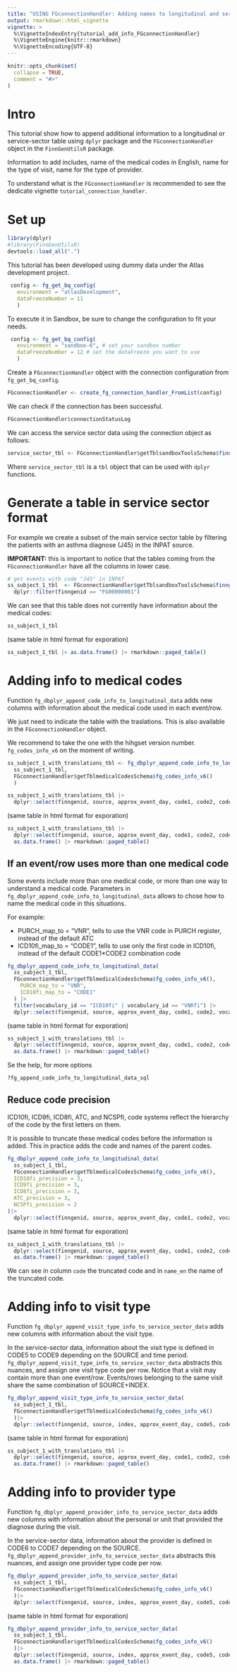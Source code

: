 ```yaml
---
title: "USING FGconnectionHandler: Adding names to longitudinal and service sector codes"
output: rmarkdown::html_vignette
vignette: >
  %\VignetteIndexEntry{tutorial_add_info_FGconnectionHandler}
  %\VignetteEngine{knitr::rmarkdown}
  %\VignetteEncoding{UTF-8}
---
```


```r
knitr::opts_chunk$set(
  collapse = TRUE,
  comment = "#>"
)
```


# Intro

This tutorial show how to append additional information to a longitudinal or service-sector table using `dplyr` package and the `FGconnectionHandler` object in the `FinnGenUtilsR` package. 

Information to add includes, name of the medical codes in English, name for the type of visit, name for the type of provider.

To understand what is the `FGconnectionHandler` is recommended to see the dedicate vignette `tutorial_connection_handler`.


# Set up

```r
library(dplyr)
#library(FinnGenUtilsR)
devtools::load_all(".")
```

This tutorial has been developed using dummy data under the Atlas development project. 

```r
 config <- fg_get_bq_config(
   environment = "atlasDevelopment",
   dataFreezeNumber = 11
   )
```


To execute it in Sandbox, be sure to change the configuration to fit your needs. 
```r
 config <- fg_get_bq_config(
   environment = "sandbox-6", # set your sandbox number
   dataFreezeNumber = 12 # set the dataFreeze you want to use
   )
```

Create a `FGconnectionHandler` object with the connection configuration from `fg_get_bq_config`. 

```r
FGconnectionHandler <- create_fg_connection_handler_FromList(config)
```

We can check if the connection has been successful. 

```r
FGconnectionHandler$connectionStatusLog
```

We can access the service sector data using the connection object as follows: 

```r
service_sector_tbl <- FGconnectionHandler$getTblsandboxToolsSchema$finngen_r11_service_sector_detailed_longitudinal_v1()
```

Where `service_sector_tbl` is a `tbl` object that can be used with `dplyr` functions. 

# Generate a table in service sector format

For example we create a subset of the main service sector table by filtering the patients with an asthma diagnose (J45) in the INPAT source. 


**IMPORTANT:** this is important to notice that the tables coming from the `FGconnectionHandler` have all the columns in lower case.

```r
# get events with code "J45" in INPAT
ss_subject_1_tbl  <- FGconnectionHandler$getTblsandboxToolsSchema$finngen_r11_service_sector_detailed_longitudinal_v1() |> 
  dplyr::filter(finngenid == "FG00000001")
```

We can see that this table does not currently have information about the medical codes: 

```r
ss_subject_1_tbl
```
(same table in html format for exporation)
```r
ss_subject_1_tbl |> as.data.frame() |> rmarkdown::paged_table()
```

# Adding info to medical codes

Function `fg_dbplyr_append_code_info_to_longitudinal_data` adds new columns with information about the medical code used in each event/row.  

We just need to indicate the table with the traslations. This is also available in the `FGconnectionHandler` object. 

We recommend to take the one with the hihgset version number. `fg_codes_info_v6` on the moment of writing.


```r
ss_subject_1_with_translations_tbl <- fg_dbplyr_append_code_info_to_longitudinal_data(
  ss_subject_1_tbl, 
  FGconnectionHandler$getTblmedicalCodesSchema$fg_codes_info_v6()
  )
```
 
```r
ss_subject_1_with_translations_tbl |>  
  dplyr::select(finngenid, source, approx_event_day, code1, code2, code3, code, name_en, name_fi, omop_concept_id) 
```
(same table in html format for exporation)
```r
ss_subject_1_with_translations_tbl |>  
  dplyr::select(finngenid, source, approx_event_day, code1, code2, code3, code, name_en, name_fi, omop_concept_id)  |> 
  as.data.frame() |> rmarkdown::paged_table()
```

## If an event/row uses more than one medical code 

Some events include more than one medical code, or more than one way to understand a medical code. 
Parameters in `fg_dbplyr_append_code_info_to_longitudinal_data` allows to chose how to name the medical code in this situations. 

For example: 

 - PURCH_map_to = "VNR", tells to use the VNR code in PURCH register, instead of the default ATC
 - ICD10fi_map_to = "CODE1", tells to use only the first code in ICD10fi, instead of the default CODE1*CODE2 combination code
 
```r
fg_dbplyr_append_code_info_to_longitudinal_data(
  ss_subject_1_tbl, 
  FGconnectionHandler$getTblmedicalCodesSchema$fg_codes_info_v6(), 
    PURCH_map_to = "VNR", 
    ICD10fi_map_to = "CODE1" 
  ) |>
  filter(vocabulary_id == "ICD10fi" | vocabulary_id == "VNRfi") |>  
  dplyr::select(finngenid, source, approx_event_day, code1, code2, vocabulary_id, code, name_en, name_fi, omop_concept_id) 
```

(same table in html format for exporation)
```r
ss_subject_1_with_translations_tbl |>  
  dplyr::select(finngenid, source, approx_event_day, code1, code2, code3, code, name_en, name_fi, omop_concept_id)  |> 
  as.data.frame() |> rmarkdown::paged_table()
```

Se the help, for more options

```r
?fg_append_code_info_to_longitudinal_data_sql
```


## Reduce code precision

ICD10fi, ICD9fi, ICD8fi, ATC, and NCSPfi, code systems reflect the hierarchy of the code by the first letters on them. 

It is possible to truncate these medical codes before the information is added. This in practice adds the code and names of the parent codes. 

```r
fg_dbplyr_append_code_info_to_longitudinal_data(
  ss_subject_1_tbl, 
  FGconnectionHandler$getTblmedicalCodesSchema$fg_codes_info_v6(), 
  ICD10fi_precision = 3,
  ICD9fi_precision = 3,
  ICD8fi_precision = 3,
  ATC_precision = 3,
  NCSPfi_precision = 2
)|>
  dplyr::select(finngenid, source, approx_event_day, code1, code2, vocabulary_id, code, name_en, name_fi, omop_concept_id) 

```
(same table in html format for exporation)
```r
ss_subject_1_with_translations_tbl |>  
  dplyr::select(finngenid, source, approx_event_day, code1, code2, code3, code, name_en, name_fi, omop_concept_id)  |> 
  as.data.frame() |> rmarkdown::paged_table()
```

We can see in column `code` the truncated code and in `name_en` the name of the truncated code. 


# Adding info to visit type 

Function `fg_dbplyr_append_visit_type_info_to_service_sector_data` adds new columns with information about the visit type.

In the service-sector data, information about the visit type is defined in CODE5 to CODE9 depending on the SOURCE and time period. 
`fg_dbplyr_append_visit_type_info_to_service_sector_data` abstracts this nuances, and assign one visit type code per row. 
Notice that a visit may contain more than one event/row. Events/rows belonging to the same visit share the same combination of SOURCE+INDEX. 


```r
fg_dbplyr_append_visit_type_info_to_service_sector_data(
  ss_subject_1_tbl, 
  FGconnectionHandler$getTblmedicalCodesSchema$fg_codes_info_v6()
  )|> 
  dplyr::select(finngenid, source, index, approx_event_day, code5, code6, code8, code9, visit_type_code, visit_type_name_en)
```

(same table in html format for exporation)
```r
ss_subject_1_with_translations_tbl |>  
  dplyr::select(finngenid, source, approx_event_day, code1, code2, code3, code, name_en, name_fi, omop_concept_id)  |> 
  as.data.frame() |> rmarkdown::paged_table()
```

# Adding info to provider type 

Function `fg_dbplyr_append_provider_info_to_service_sector_data` adds new columns with information about the personal or unit that provided the diagnose during the visit.

In the service-sector data, information about the provider is defined in CODE6 to CODE7 depending on the SOURCE. 
`fg_dbplyr_append_provider_info_to_service_sector_data` abstracts this nuances, and assign one provider type code per row. 


```r
fg_dbplyr_append_provider_info_to_service_sector_data(
  ss_subject_1_tbl, 
  FGconnectionHandler$getTblmedicalCodesSchema$fg_codes_info_v6()
  )|> 
  dplyr::select(finngenid, source, index, approx_event_day, code5, code6, code8, code9, provider_code, provider_name_en, provider_concept_class_id)
```
(same table in html format for exporation)
```r
fg_dbplyr_append_provider_info_to_service_sector_data(
  ss_subject_1_tbl, 
  FGconnectionHandler$getTblmedicalCodesSchema$fg_codes_info_v6()
  )|> 
  dplyr::select(finngenid, source, index, approx_event_day, code5, code6, code8, code9, provider_code, provider_name_en, provider_concept_class_id) |> 
  as.data.frame() |> rmarkdown::paged_table()
```










